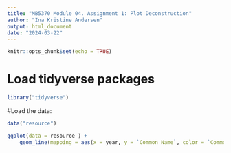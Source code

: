 ```yaml
---
title: "MB5370 Module 04. Assignment 1: Plot Deconstruction"
author: "Ina Kristine Andersen"
output: html_document
date: "2024-03-22"
---
```


```r
knitr::opts_chunk$set(echo = TRUE)
```


# Load tidyverse packages
```r
library("tidyverse")

```


#Load the data:
```r
data("resource")
```
```r
ggplot(data = resource ) +
    geom_line(mapping = aes(x = year, y = `Common Name`, color = `Common Name`))


```




```r

```



```r

```







